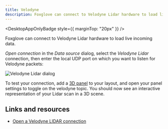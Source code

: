```yaml
---
title: Velodyne
description: Foxglove can connect to Velodyne Lidar hardware to load live incoming data.
---
```



<DesktopAppOnlyBadge style={{ marginTop: "20px" }} />

Foxglove can connect to Velodyne Lidar hardware to load live incoming data.

_Open connection_ in the _Data source_ dialog, select the _Velodyne Lidar_ connection, then enter the local UDP port on which you want to listen for Velodyne packets:

![Velodyne Lidar dialog](/img/docs/connecting-to-data/velodyne.png)

To test your connection, add a [3D panel](/docs/studio/panels/3d) to your layout, and open your panel settings to toggle on the velodyne topic. You should now see an interactive representation of your Lidar scan in a 3D scene.

## Links and resources

- [Open a Velodyne LIDAR connection](/blog/opening-a-velodyne-lidar-connection)
